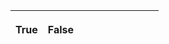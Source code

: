 {|
! True !! False
| {{yes}} || {{no}}
| {{yes2}} || {{no2}}
| {{ya}} || {{na}}
| {{site active}} || {{site inactive}}
|}